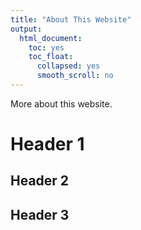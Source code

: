 ```yaml
---
title: "About This Website"
output:
  html_document:
    toc: yes
    toc_float:
      collapsed: yes
      smooth_scroll: no
---
```


More about this website.

# Header 1 {.tabset}

## Header 2

## Header 3